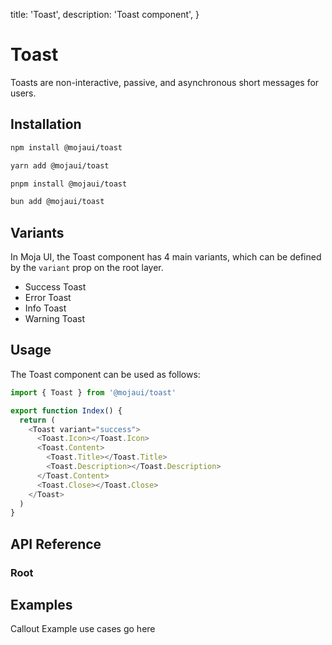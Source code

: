   title: 'Toast',
  description: 'Toast component',
}

# Toast

Toasts are non-interactive, passive, and asynchronous short messages for users.

## Installation

<CodeGroup>

```bash {{ title: 'npm' }}
npm install @mojaui/toast
```

```bash {{ title: 'yarn' }}
yarn add @mojaui/toast
```

```bash {{ title: 'pnpm' }}
pnpm install @mojaui/toast
```

```bash {{ title: 'bun' }}
bun add @mojaui/toast
```

</CodeGroup>

## Variants

In Moja UI, the Toast component has 4 main variants, which can be defined by the <code>variant</code> prop on the root layer.

- Success Toast
- Error Toast
- Info Toast
- Warning Toast

## Usage

The Toast component can be used as follows:

```js
import { Toast } from '@mojaui/toast'

export function Index() {
  return (
    <Toast variant="success">
      <Toast.Icon></Toast.Icon>
      <Toast.Content>
        <Toast.Title></Toast.Title>
        <Toast.Description></Toast.Description>
      </Toast.Content>
      <Toast.Close></Toast.Close>
    </Toast>
  )
}
```

## API Reference

### Root

<Properties>
  <Property name="variant" type="success | error | info | warning"></Property>
  <Property name="[data-state]" type="open | close"></Property>
  <Property name="duration" type="number"></Property>
</Properties>

## Examples

<Note>Callout Example use cases go here</Note>
